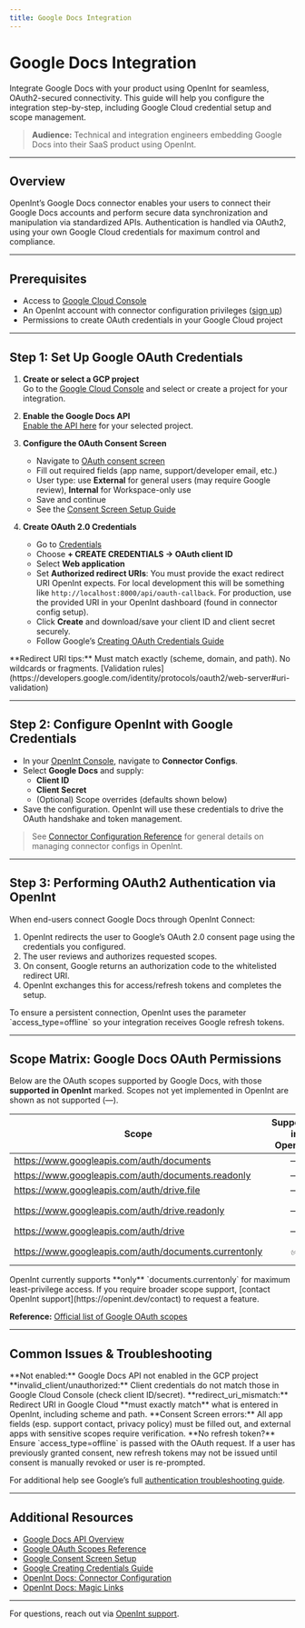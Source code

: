 ```yaml
---
title: Google Docs Integration
---
```


# Google Docs Integration

Integrate Google Docs with your product using OpenInt for seamless, OAuth2-secured connectivity. This guide will help you configure the integration step-by-step, including Google Cloud credential setup and scope management.

> **Audience:** Technical and integration engineers embedding Google Docs into their SaaS product using OpenInt.

---

## Overview

OpenInt’s Google Docs connector enables your users to connect their Google Docs accounts and perform secure data synchronization and manipulation via standardized APIs. Authentication is handled via OAuth2, using your own Google Cloud credentials for maximum control and compliance.

---

## Prerequisites
- Access to [Google Cloud Console](https://console.cloud.google.com/)
- An OpenInt account with connector configuration privileges ([sign up](https://app.openint.dev/dashboard/sign-up))
- Permissions to create OAuth credentials in your Google Cloud project

---

## Step 1: Set Up Google OAuth Credentials

1. **Create or select a GCP project**  
   Go to the [Google Cloud Console](https://console.cloud.google.com/) and select or create a project for your integration.

2. **Enable the Google Docs API**  
   [Enable the API here](https://console.cloud.google.com/flows/enableapi?apiid=docs.googleapis.com) for your selected project.

3. **Configure the OAuth Consent Screen**  
   - Navigate to [OAuth consent screen](https://console.cloud.google.com/apis/credentials/consent)
   - Fill out required fields (app name, support/developer email, etc.)
   - User type: use **External** for general users (may require Google review), **Internal** for Workspace-only use
   - Save and continue
   - See the [Consent Screen Setup Guide](https://developers.google.com/identity/protocols/oauth2/web-server#settingup)

4. **Create OAuth 2.0 Credentials**  
   - Go to [Credentials](https://console.cloud.google.com/apis/credentials)
   - Choose **+ CREATE CREDENTIALS → OAuth client ID**
   - Select **Web application**
   - Set **Authorized redirect URIs**: You must provide the exact redirect URI OpenInt expects. For local development this will be something like `http://localhost:8000/api/oauth-callback`. For production, use the provided URI in your OpenInt dashboard (found in connector config setup).
   - Click **Create** and download/save your client ID and client secret securely.
   - Follow Google’s [Creating OAuth Credentials Guide](https://developers.google.com/identity/protocols/oauth2/web-server#creatingcred)

<Info>
**Redirect URI tips:**  Must match exactly (scheme, domain, and path). No wildcards or fragments. [Validation rules](https://developers.google.com/identity/protocols/oauth2/web-server#uri-validation)
</Info>

---

## Step 2: Configure OpenInt with Google Credentials

- In your [OpenInt Console](https://app.openint.dev/dashboard/), navigate to **Connector Configs**.
- Select **Google Docs** and supply:
  - **Client ID**
  - **Client Secret**
  - (Optional) Scope overrides (defaults shown below)
- Save the configuration. OpenInt will use these credentials to drive the OAuth handshake and token management.

> See [Connector Configuration Reference](/core-concepts-v0/connector-config) for general details on managing connector configs in OpenInt.

---

## Step 3: Performing OAuth2 Authentication via OpenInt

When end-users connect Google Docs through OpenInt Connect:
1. OpenInt redirects the user to Google’s OAuth 2.0 consent page using the credentials you configured.
2. The user reviews and authorizes requested scopes.
3. On consent, Google returns an authorization code to the whitelisted redirect URI.
4. OpenInt exchanges this for access/refresh tokens and completes the setup.

<Info>
To ensure a persistent connection, OpenInt uses the parameter `access_type=offline` so your integration receives Google refresh tokens.
</Info>

---

## Scope Matrix: Google Docs OAuth Permissions

Below are the OAuth scopes supported by Google Docs, with those **supported in OpenInt** marked. Scopes not yet implemented in OpenInt are shown as not supported (—).

| Scope | Supported in OpenInt? | Description |
|-------|:---------------------:|-------------|
| <Tooltip text="Provides full read/write access to Google Docs documents. Allows viewing, creating, editing, and deleting documents.">https://www.googleapis.com/auth/documents</Tooltip> | — | Full access to Docs |
| <Tooltip text="Provides read-only access to Google Docs documents. Allows viewing document content and metadata but no modifications.">https://www.googleapis.com/auth/documents.readonly</Tooltip> | — | Read-only Docs |
| <Tooltip text="Provides access to Google Docs files the app has created or been explicitly granted access to. Limited to specific files rather than all documents.">https://www.googleapis.com/auth/drive.file</Tooltip> | — | App's own Docs |
| <Tooltip text="Provides read-only access to all Google Drive files including Docs, but no modifications allowed. Wider access than drive.file but limited to viewing.">https://www.googleapis.com/auth/drive.readonly</Tooltip> | — | Read-only Drive (all) |
| <Tooltip text="Provides full read/write access to all Google Drive files including Docs. The broadest permission for Docs/Drive operations.">https://www.googleapis.com/auth/drive</Tooltip> | — | Full Drive (all) |
| <Tooltip text="Provides access only to the currently open Google Docs document (when used with Docs add-ons). Most limited scope for temporary access.">https://www.googleapis.com/auth/documents.currentonly</Tooltip> | ✅ | Current Doc only (Addon/temporary) |

<Check>
OpenInt currently supports **only** `documents.currentonly` for maximum least-privilege access. If you require broader scope support, [contact OpenInt support](https://openint.dev/contact) to request a feature.
</Check>

**Reference:** [Official list of Google OAuth scopes](https://developers.google.com/identity/protocols/oauth2/scopes)

---

## Common Issues & Troubleshooting

<Warning>
**Not enabled:** Google Docs API not enabled in the GCP project
</Warning>
<Warning>
**invalid_client/unauthorized:** Client credentials do not match those in Google Cloud Console (check client ID/secret).
</Warning>
<Warning>
**redirect_uri_mismatch:** Redirect URI in Google Cloud **must exactly match** what is entered in OpenInt, including scheme and path.
</Warning>
<Warning>
**Consent Screen errors:** All app fields (esp. support contact, privacy policy) must be filled out, and external apps with sensitive scopes require verification.
</Warning>
<Info>
**No refresh token?** Ensure `access_type=offline` is passed with the OAuth request. If a user has previously granted consent, new refresh tokens may not be issued until consent is manually revoked or user is re-prompted.
</Info>

For additional help see Google’s full [authentication troubleshooting guide](https://developers.google.com/workspace/docs/api/troubleshoot-authentication-authorization).

---

## Additional Resources

- [Google Docs API Overview](https://developers.google.com/docs/api/guides/overview)
- [Google OAuth Scopes Reference](https://developers.google.com/identity/protocols/oauth2/scopes)
- [Google Consent Screen Setup](https://developers.google.com/identity/protocols/oauth2/web-server#settingup)
- [Google Creating Credentials Guide](https://developers.google.com/identity/protocols/oauth2/web-server#creatingcred)
- [OpenInt Docs: Connector Configuration](/core-concepts-v0/connector-config)
- [OpenInt Docs: Magic Links](/core-concepts-v0/magic-link)

---

For questions, reach out via [OpenInt support](https://openint.dev/contact).
